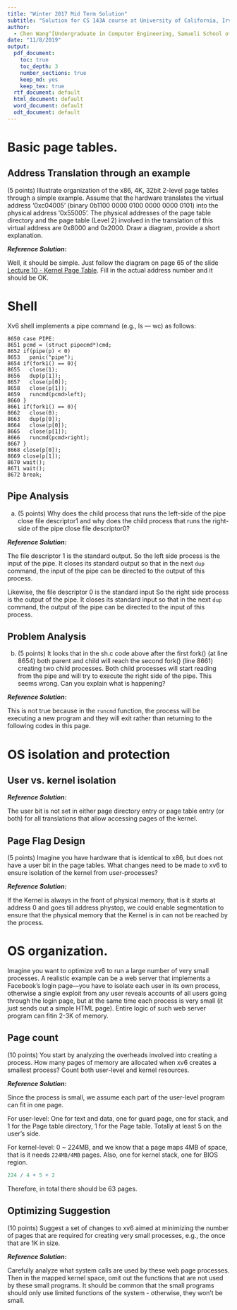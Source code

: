 ```yaml
---
title: "Winter 2017 Mid Term Solution"
subtitle: "Solution for CS 143A course at University of California, Irvine"
author: 
  - Chen Wang^[Undergraduate in Computer Engineering, Samueli School of Engineering, University of California, Irvine. (chenw23@uci.edu)]
date: "11/8/2019"
output:
  pdf_document:
    toc: true
    toc_depth: 3
    number_sections: true
    keep_md: yes
    keep_tex: true
  rtf_document: default
  html_document: default
  word_document: default
  odt_document: default
---
```


# Basic page tables.

## Address Translation through an example

(5 points)  Illustrate  organization  of  the  x86,  4K,  32bit  2-level  page  tables  through  a simple example.  Assume that the hardware translates the virtual address '0xc04005' (binary 0b1100 0000 0100 0000 0000 0101) into the physical address '0x55005'.  The physical addresses of the page table directory and the page table (Level 2) involved in the translation of this virtual address are 0x8000 and 0x2000.  Draw a diagram,  provide a short explanation.

***Reference Solution:***

Well, it should be simple. Just follow the diagram on page 65 of the slide [Lecture 10 - Kernel Page Table](https://www.ics.uci.edu/~aburtsev/143A/lectures/lecture10-kernel-page-table/lecture10-kernel-page-table.pdf). Fill in the actual address number and it should be OK.

# Shell

Xv6 shell implements a pipe command (e.g., ls — wc) as follows:

```
8650 case PIPE:
8651 pcmd = (struct pipecmd*)cmd;
8652 if(pipe(p) < 0)
8653   panic("pipe");
8654 if(fork1() == 0){
8655   close(1);
8656   dup(p[1]);
8657   close(p[0]);
8658   close(p[1]);
8659   runcmd(pcmd>left);
8660 }
8661 if(fork1() == 0){
8662   close(0);
8663   dup(p[0]);
8664   close(p[0]);
8665   close(p[1]);
8666   runcmd(pcmd>right);
8667 }
8668 close(p[0]);
8669 close(p[1]);
8670 wait();
8671 wait();
8672 break;
```

## Pipe Analysis

(a)  (5 points)  Why does the child process that runs the left-side of the pipe close file descriptor1 and why does the child process that runs the right-side of the pipe close file descriptor0?

***Reference Solution:***

The file descriptor 1 is the standard output. So the left side process is the input of the pipe. It closes its standard output so that in the next `dup` command, the input of the pipe can be directed to the output of this process.

Likewise, the file descriptor 0 is the standard input So the right side process is the output of the pipe. It closes its standard input so that in the next `dup` command, the output of the pipe can be directed to the input of this process.

## Problem Analysis

(b)  (5 points)  It looks that in the sh.c code above after the first fork() (at line 8654) both parent and child will reach the second fork() (line 8661) creating two child processes.  Both child processes will start reading from the pipe and will try to execute the right side of the pipe.  This seems wrong.  Can you explain what is happening?

***Reference Solution:***

This is not true because in the `runcmd` function, the process will be executing a new program and they will exit rather than returning to the following codes in this page.

# OS isolation and protection

## User vs. kernel isolation

***Reference Solution:***

The user bit is not set in either page directory entry or page table entry (or both) for all translations that allow accessing pages of the kernel.

## Page Flag Design

(5 points)  Imagine you have hardware that is identical to x86, but does not have a user bit in the page tables.  What changes need to be made to xv6 to ensure isolation of the kernel from user-processes?

***Reference Solution:***

If the Kernel is always in the front of physical memory, that is it starts at address 0 and goes till address phystop, we could enable segmentation to ensure that the physical memory that the Kernel is in can not be reached by the process.

# OS  organization. 

Imagine  you  want  to  optimize  xv6  to  run  a  large  number  of  very  small processes.  A realistic example can be a web server that implements a Facebook’s login page—you have to isolate each user in its own process, otherwise a single exploit from any user reveals accounts of all users going through the login page, but at the same time each process is very small (it just sends out a simple HTML page).  Entire logic of such web server program can fitin 2-3K of memory.

## Page count

(10 points)  You start by analyzing the overheads involved into creating a process.  How many pages of memory are allocated when xv6 creates a smallest process?  Count both user-level and kernel resources.

***Reference Solution:***

Since the process is small, we assume each part of the user-level program can fit in one page.

For user-level: One for text and data, one for guard page, one for stack, and 1 for the Page table directory, 1 for the Page table. Totally at least 5 on the user's side.


For kernel-level: 0 ~ 224MB, and we know that a page maps 4MB of space, that is it needs `224MB/4MB` pages. Also, one for kernel stack, one for BIOS region.

```r
224 / 4 + 5 + 2
```
Therefore, in total there should be 63 pages.

## Optimizing Suggestion
(10 points)  Suggest a set of changes to xv6 aimed at minimizing the number of pages that are required for creating very small processes, e.g., the once that are 1K in size.

***Reference Solution:***

Carefully analyze what system calls are used by these web page processes. Then in the mapped kernel space, omit out the functions that are not used by these small programs. It should be common that the small programs should only use limited functions of the system -  otherwise, they won't be small.